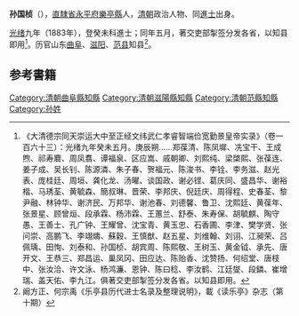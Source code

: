 '''孙国桢'''（{{bd|?||?|}}），[[直隸省|直隸省]][[永平府|永平府]][[樂亭縣|樂亭縣]]人，[[清朝|清朝]]政治人物、同[[進士|進士]]出身。

[[光绪|光绪]]九年（1883年），登癸未科進士；同年五月，著交吏部掣签分发各省，以知县即用<ref>《大清德宗同天崇运大中至正经文纬武仁孝睿智端俭宽勤景皇帝实录》（卷一百六十三）：光绪九年癸未五月。庚辰朔……郑葆清、陈凤墀、冼宝干、王成煦、祁寿麔、周凤翥、谭福泉、区应嵩、戚朝卿、刘熙纯、梁棨熙、张葆连、姜子成、吴长钊、陈源潾、朱子春、贺福元、陈浚书、李铨、李务滋、赵光表、庞桂廷、周垣、龚化龙、汤曜、谈国政、谢必铿、葛庆同、盛昌华、谢裕楷、马琇荃、黄毓森、簡叔琳、晋荣、李邦庆、倪廷庆、周得程、史春荃、黎尹融、林钟华、谢济民、万邦华、谢池春、刘德馨、鲁卫、沈熙廷、黄葆年、张景星、顾曾烜、段承霖、杨沛霖、王蕙兰、舒泰、朱寿保、胡毓麒、陶守愚、王善士、孔广钟、王耀曾、沈宝青、黄玉忠、石香圃、李津、樊学贤、张问崇、高鹏飞、李翊燽、蘇穀、王慎猷、赵五星、刘维翰、刘诩、江昶荣、吕佩瑀、田恂、刘泰和、孙国桢、胡宾周、陈熙敬、王树玉、黄金钺、承先、唐开文、王恭三、郑昌运、巢凤冈、田应达、陈贻香、沈赞扬、何绍堂、唐枝中、张汝洽、许文泳、杨鸿濂、恩钟、陈曰稔、李汝鹤、江廷燮、段鏻、崔增瑞、盖天佑、李九江。俱著交吏部掣签分发各省。以知县即用。</ref>。历官山东[[曲阜|曲阜]]、[[滋阳|滋阳]]、[[范县|范县]]知县<ref>阚方正、何宗禹《乐亭县历代进士名录及整理说明》，載《读乐亭》杂志（第十期）</ref>。

== 参考書籍 ==
{{reflist|2}}
{{清朝人物小作品}}
{{光緒九年癸未科殿試金榜}}
{{DEFAULTSORT:Sun孙}}
[[Category:清朝曲阜縣知縣|Category:清朝曲阜縣知縣]]
[[Category:清朝滋陽縣知縣|Category:清朝滋陽縣知縣]]
[[Category:清朝范縣知縣|Category:清朝范縣知縣]]
[[Category:孙姓|Category:孙姓]]